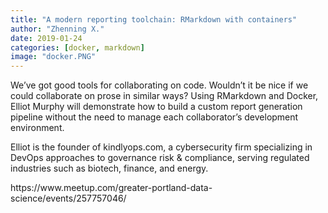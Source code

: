 ---
title: "A modern reporting toolchain: RMarkdown with containers"
author: "Zhenning X."
date: 2019-01-24
categories: [docker, markdown]
image: "docker.PNG"
---

We've got good tools for collaborating on code. Wouldn't it be nice if we could collaborate on prose in similar ways? Using RMarkdown and Docker, Elliot Murphy will demonstrate how to build a custom report generation pipeline without the need to manage each collaborator's development environment.

Elliot is the founder of kindlyops.com, a cybersecurity firm specializing in DevOps approaches to governance risk & compliance, serving regulated industries such as biotech, finance, and energy.

https://www.meetup.com/greater-portland-data-science/events/257757046/

